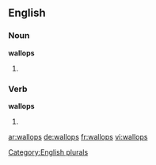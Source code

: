 
==English==

===Noun===
'''wallops'''

# {{plural of |[[wallop]]}}

===Verb===
'''wallops'''

# {{third-person singular of|wallop}}

[[Category:English plurals]]

[[ar:wallops]]
[[de:wallops]]
[[fr:wallops]]
[[vi:wallops]]
